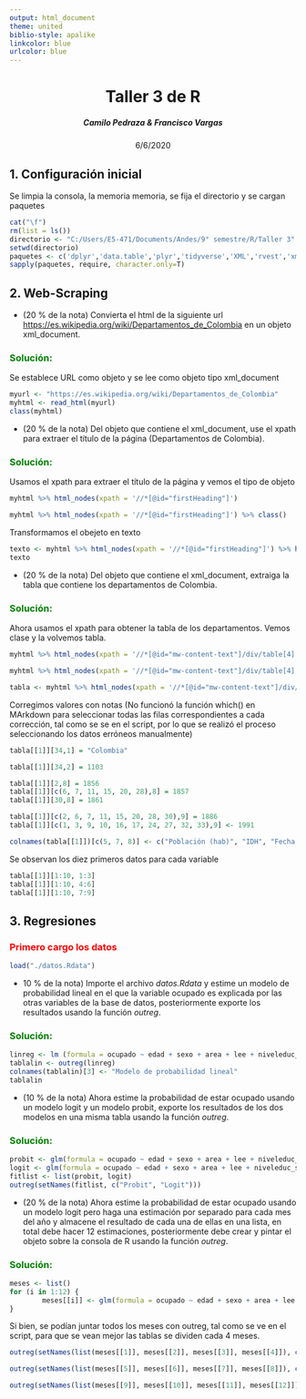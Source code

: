 ---
output: html_document
theme: united
biblio-style: apalike
linkcolor: blue
urlcolor: blue
---
<center> <h1>Taller 3 de R</h1> </center>
<center> <h5>Camilo Pedraza & Francisco Vargas</h5> </center>
<center> <h7>6/6/2020</h7> </center>

## 1. Configuración inicial
Se limpia la consola, la memoria memoria, se fija el directorio y se cargan paquetes
```{r echo=T, message = F , eval = T, tidy=T, warning=F}
cat("\f")
rm(list = ls())
directorio <- "C:/Users/E5-471/Documents/Andes/9° semestre/R/Taller 3"
setwd(directorio)
paquetes <- c('dplyr','data.table','plyr','tidyverse','XML','rvest','xml2', 'plm','outreg','margins','ggplot2','forecast','foreign', 'xtable')
sapply(paquetes, require, character.only=T)
```

## 2. Web-Scraping

* (20 % de la nota) Convierta el html de la siguiente url <https://es.wikipedia.org/wiki/Departamentos_de_Colombia> en un objeto xml_document.

### <span style="color: green;"> Solución: </span>

Se establece URL como objeto y se lee como objeto tipo xml_document
```{r echo=T, message = T , eval = T, tidy=T, warning= F}
myurl <- "https://es.wikipedia.org/wiki/Departamentos_de_Colombia"
myhtml <- read_html(myurl)
class(myhtml)
```


* (20 % de la nota) Del objeto que contiene el xml_document, use el xpath para extraer el título de la página (Departamentos de Colombia).

### <span style="color: green;"> Solución: </span>

Usamos el xpath para extraer el título de la página y vemos el tipo de objeto 
```{r echo=T, message = T , eval = T, tidy=T, warning= F}
myhtml %>% html_nodes(xpath = '//*[@id="firstHeading"]')

myhtml %>% html_nodes(xpath = '//*[@id="firstHeading"]') %>% class()


```
Transformamos el obejeto en texto
```{r echo=T, message = T , eval = T, tidy=T, warning= F}

texto <- myhtml %>% html_nodes(xpath = '//*[@id="firstHeading"]') %>% html_text()
texto
```

* (20 % de la nota) Del objeto que contiene el xml_document, extraiga la tabla que contiene los departamentos de Colombia. 

### <span style="color: green;"> Solución: </span>

Ahora usamos el xpath para obtener la tabla de los departamentos. Vemos clase y la volvemos tabla.
```{r echo=T, message = T , eval = T, tidy=T, warning= F}
myhtml %>% html_nodes(xpath = '//*[@id="mw-content-text"]/div/table[4]')

myhtml %>% html_nodes(xpath = '//*[@id="mw-content-text"]/div/table[4]') %>% class()

tabla <- myhtml %>% html_nodes(xpath = '//*[@id="mw-content-text"]/div/table[4]') %>% html_table()


```

Corregimos valores con notas (No funcionó la función which() en MArkdown para seleccionar todas las filas correspondientes a cada corrección, tal como se se en el script, por lo que se realizó el proceso seleccionando los datos erróneos manualmente)
```{r echo=T, message = T , eval = T, tidy=T, warning= F}
tabla[[1]][34,1] = "Colombia"

tabla[[1]][34,2] = 1103

tabla[[1]][2,8] = 1856
tabla[[1]][c(6, 7, 11, 15, 20, 28),8] = 1857
tabla[[1]][30,8] = 1861

tabla[[1]][c(2, 6, 7, 11, 15, 20, 28, 30),9] = 1886
tabla[[1]][c(1, 3, 9, 10, 16, 17, 24, 27, 32, 33),9] <- 1991

colnames(tabla[[1]])[c(5, 7, 8)] <- c("Población (hab)", "IDH", "Fecha de creación")
```
Se observan los diez primeros datos para cada variable
```{r echo=T, message = T , eval = T, tidy=T, warning= F}
tabla[[1]][1:10, 1:3]
tabla[[1]][1:10, 4:6]
tabla[[1]][1:10, 7:9]
```

## 3. Regresiones

### <span style="color: red;"> Primero cargo los datos </span>
```{r echo=T, message = T , eval = T, tidy=T, warning= F}
load("./datos.Rdata")

```


* 10 % de la nota) Importe el archivo <em>datos.Rdata</em> y estime un modelo de probabilidad lineal en el que la variable ocupado es explicada por las otras variables de la base de datos, posteriormente exporte los resultados usando la función <em>outreg</em>.

### <span style="color: green;"> Solución: </span>

```{r echo=T, message = T , eval = T, tidy=T, warning= F}
linreg <- lm (formula = ocupado ~ edad + sexo + area + lee + niveleduc_s + mes, data = datos)
tablalin <- outreg(linreg)
colnames(tablalin)[3] <- "Modelo de probabilidad lineal"
tablalin
```

* (10 % de la nota) Ahora estime la probabilidad de estar ocupado usando un modelo logit y un modelo probit, exporte los resultados de los dos modelos en una misma tabla usando la función <em>outreg</em>.

### <span style="color: green;"> Solución: </span>

```{r echo=T, message = T , eval = T, tidy=T, warning= F}
probit <- glm(formula = ocupado ~ edad + sexo + area + lee + niveleduc_s + mes, data = datos, family = binomial("probit")) 
logit <- glm(formula = ocupado ~ edad + sexo + area + lee + niveleduc_s + mes, data = datos, family = binomial("logit")) 
fitlist <- list(probit, logit)
outreg(setNames(fitlist, c("Probit", "Logit")))

```

* (20 % de la nota) Ahora estime la probabilidad de estar ocupado usando un
modelo logit pero haga una estimación por separado para cada mes del año y
almacene el resultado de cada una de ellas en una lista, en total debe hacer 12 estimaciones, posteriormente debe crear y pintar el objeto sobre la consola de R usando la función <em>outreg</em>.

### <span style="color: green;"> Solución: </span>

```{r echo=T, message = T , eval = T, tidy=T, warning= F}
meses <- list()
for (i in 1:12) {
        meses[[i]] <- glm(formula = ocupado ~ edad + sexo + area + lee + niveleduc_s, data = datos, family = binomial("logit"), subset = (mes == i))
}

```
Si bien, se podían juntar todos los meses con outreg, tal como se ve en el script, para que se vean mejor las tablas se dividen cada 4 meses.
```{r echo=T, message = T , eval = T, tidy=T, warning= F}
outreg(setNames(list(meses[[1]], meses[[2]], meses[[3]], meses[[4]]), c("Enero", "Febrero", "Marzo", "Abril")))

outreg(setNames(list(meses[[5]], meses[[6]], meses[[7]], meses[[8]]), c("Mayo", "Junio", "Julio", "Agosto")))

outreg(setNames(list(meses[[9]], meses[[10]], meses[[11]], meses[[12]]), c("Septiembre", "Octubre", "Noviembre", "Diciembre")))

```
